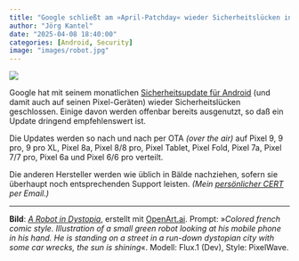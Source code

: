 ```yaml
---
title: "Google schließt am »April-Patchday« wieder Sicherheitslücken in Android"
author: "Jörg Kantel"
date: "2025-04-08 18:40:00"
categories: [Android, Security]
image: "images/robot.jpg"
---
```


[![](images/robot-b.jpg)](https://www.flickr.com/photos/schockwellenreiter/54438121257/)

Google hat mit seinem monatlichen [Sicherheitsupdate für Android](https://source.android.com/docs/security/bulletin/2025-04-01) (und damit auch auf seinen Pixel-Geräten) wieder Sicherheitslücken geschlossen. Einige davon werden offenbar bereits ausgenutzt, so daß ein Update dringend empfehlenswert ist.

Die Updates werden so nach und nach per OTA *(over the air)* auf Pixel 9, 9 pro, 9 pro XL, Pixel 8a, Pixel 8/8 pro, Pixel Tablet, Pixel Fold, Pixel 7a, Pixel 7/7 pro, Pixel 6a und Pixel 6/6 pro verteilt.

Die anderen Hersteller werden wie üblich in Bälde nachziehen, sofern sie überhaupt noch entsprechenden Support leisten. *(Mein [persönlicher CERT](https://wwwuser.gwdguser.de/~mreiman1/) per Email.)*

---

**Bild**: *[A Robot in Dystopia](https://www.flickr.com/photos/schockwellenreiter/54438121257/)*, erstellt mit [OpenArt.ai](https://openart.ai/home). Prompt: »*Colored french comic style. Illustration of a small green robot looking at his mobile phone in his hand. He is standing on a street in a run-down dystopian city with some car wrecks, the sun is shining*«. Modell: Flux.1 (Dev), Style: PixelWave.